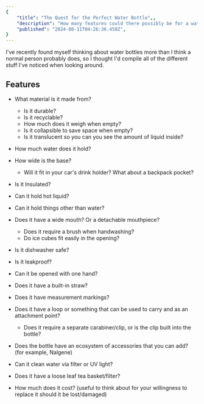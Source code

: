 ```yaml
---
{
	"title": "The Quest for the Perfect Water Bottle",,
	"description": "How many features could there possibly be for a water bottle?",
	"published": "2024-08-11T04:26:36.458Z",
}
---
```


I've recently found myself thinking about water bottles more than I think a
normal person probably does, so I thought I'd compile all of the different stuff
I've noticed when looking around.

## Features

- What material is it made from?

  - Is it durable?
  - Is it recyclable?
  - How much does it weigh when empty?
  - Is it collapsible to save space when empty?
  - Is it translucent so you can you see the amount of liquid inside?

- How much water does it hold?
- How wide is the base?

  - Will it fit in your car's drink holder? What about a backpack pocket?

- Is it Insulated?
- Can it hold hot liquid?
- Can it hold things other than water?
- Does it have a wide mouth? Or a detachable mouthpiece?
  - Does it require a brush when handwashing?
  - Do ice cubes fit easily in the opening?
- Is it dishwasher safe?
- Is it leakproof?

- Can it be opened with one hand?
- Does it have a built-in straw?

- Does it have measurement markings?

- Does it have a loop or something that can be used to carry and as an attachment point?
  - Does it require a separate carabiner/clip, or is the clip built into the bottle?
- Does the bottle have an ecosystem of accessories that you can add? (for example, Nalgene)

- Can it clean water via filter or UV light?
- Does it have a loose leaf tea basket/filter?

- How much does it cost? (useful to think about for your willingness to replace it should it be lost/damaged)
